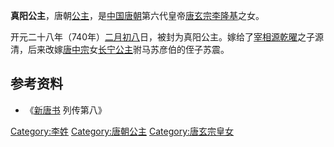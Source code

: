 {{東亞女性歷史人物
| 名稱=真阳公主
| 身份=[[唐朝|唐朝]]公主
| 畫像=
| 說明=
| 姓=李
| 封爵=[[公主|公主]]
| 位號=
| 封號=真阳公主
| 出生年=
| 婚年=740年
| 逝世年=
| 諡號=
| 墳墓=
| 父親=[[唐玄宗|唐玄宗]][[李隆基|李隆基]]
| 夫=源清、苏震
| 夫之父=源乾曜
|}}
'''真阳公主'''，唐朝[[公主|公主]]，是[[中国|中国]][[唐朝|唐朝]]第六代皇帝[[唐玄宗|唐玄宗]][[李隆基|李隆基]]之女。

开元二十八年（740年）[[二月初八|二月初八]]日，被封为真阳公主。嫁给了[[宰相|宰相]][[源乾曜|源乾曜]]之子源清，后来改嫁[[唐中宗|唐中宗]]女[[长宁公主|长宁公主]]驸马苏彦伯的侄子苏震。 

== 参考资料 ==
*《[[新唐书|新唐书]] 列传第八》
[[Category:李姓|Category:李姓]]
[[Category:唐朝公主|Category:唐朝公主]]
[[Category:唐玄宗皇女|Category:唐玄宗皇女]]